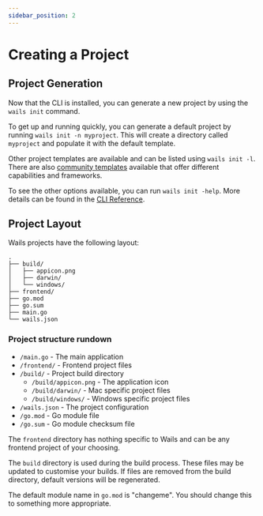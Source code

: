 ```yaml
---
sidebar_position: 2
---
```


# Creating a Project

## Project Generation

Now that the CLI is installed, you can generate a new project by using the `wails init` command.

To get up and running quickly, you can generate a default project by running `wails init -n myproject`. This will
create a directory called `myproject` and populate it with the default template.

Other project templates are available and can be listed using `wails init -l`.
There are also [community templates](../community/templates.mdx) available that offer different capabilities and frameworks.

To see the other options available, you can run `wails init -help`.
More details can be found in the [CLI Reference](../reference/cli.mdx#init).

## Project Layout

Wails projects have the following layout:

```
.
├── build/
│   ├── appicon.png
│   ├── darwin/
│   └── windows/
├── frontend/
├── go.mod
├── go.sum
├── main.go
└── wails.json
```

### Project structure rundown

- `/main.go` - The main application
- `/frontend/` - Frontend project files
- `/build/` - Project build directory
  - `/build/appicon.png` - The application icon
  - `/build/darwin/` - Mac specific project files
  - `/build/windows/` - Windows specific project files
- `/wails.json` - The project configuration
- `/go.mod` - Go module file
- `/go.sum` - Go module checksum file

The `frontend` directory has nothing specific to Wails and can be any frontend project of your choosing.

The `build` directory is used during the build process. These files may be updated to customise your builds. If
files are removed from the build directory, default versions will be regenerated.

The default module name in `go.mod` is "changeme". You should change this to something more appropriate.
